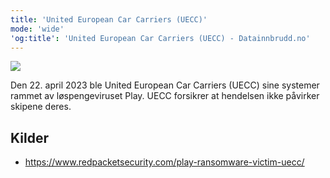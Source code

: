 ```yaml
---
title: 'United European Car Carriers (UECC)'
mode: 'wide'
'og:title': 'United European Car Carriers (UECC) - Datainnbrudd.no'
---
```


<Frame>
<img src="/images/uecc.png" noZoom/>
</Frame>

Den 22. april 2023 ble United European Car Carriers (UECC) sine systemer rammet av løspengeviruset Play. UECC forsikrer at hendelsen ikke påvirker skipene deres.



## Kilder
- https://www.redpacketsecurity.com/play-ransomware-victim-uecc/

